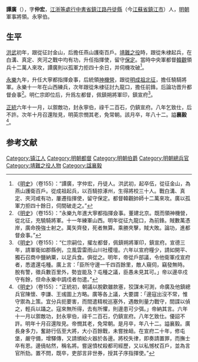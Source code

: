 {{Otheruses|other=名为譚廣的其他人物|譚廣 (正統進士)}}

'''譚廣'''（{{bd|1363年||1444年|catIdx=}}），字'''仲宏'''，[[江浙等處行中書省|江浙等處行中書省]][[鎮江路|鎮江路]][[丹徒縣|丹徒縣]]（今[[江蘇省|江蘇省]][[鎮江市|鎮江市]]）人，[[明朝|明朝]]軍事將領。永寧伯。

== 生平 ==
[[洪武|洪武]]初年，跟從征討金山，后擔任燕山護衛百戶。[[靖難之役|靖難之役]]時，跟從朱棣起兵，在白溝、真定、夾河之戰中均有功，升任指揮使，留守[[保定|保定]]。當時中央軍都督[[韓觀|韓觀]]領兵十二萬人來攻，譚廣則以孤軍力拒四十余日，并伺機攻破<ref>《[[明史|明史]]》（卷155）：“譚廣，字仲宏，丹徒人。洪武初，起卒伍，從征金山，為燕山護衛百戶。從成祖起兵，以百騎掠涿州，生得將校三十人。戰白溝、真定、夾河咸有功，屢遷指揮使，留守保定。都督韓觀帥師十二萬來攻。廣以孤軍力拒四十餘日，伺間破走之。”</ref>。

[[永乐_(明朝)|永樂]]九年，升任大寧都指揮僉事，后統領[[神機營|神機營]]，跟從[[明成祖北征|明成祖北征]]，擔任驍騎將軍。永樂十一年在山西練兵，次年跟從朱棣征討九龍口，擔任前鋒。后論功晋升都督僉事<ref>《[[明史|明史]]》（卷155）：“永樂九年進大寧都指揮僉事。董建北京。既而領神機營，從北征，充驍騎將軍。十一年練軍山西。明年從征九龍口，為前鋒。賊數萬憑岸，廣命挽強士射之。萬矢齊發，死者無算。乘勝夾擊，賊大敗。論功，進都督僉事。”</ref>。明仁宗即位后，升爲左都督，佩鎮朔將軍印，鎮宣府<ref>《[[明史|明史]]》（卷155）：“仁宗嗣位，擢左都督，佩鎮朔將軍印，鎮宣府。宣德三年，請軍衛如郡縣例，立風雲雷雨山川社稷壇。六年以宣府糧少，請如開平、獨石召商中鹽納粟，以足兵食。俱從之。明年，帝從戶部議，令他衛軍戍宣府者，悉遣還屯種。廣上言：「臣所守邊一千四百餘里，敵人窺伺，竊發無時。脫有警，徵兵數百里外，勢豈能及？屯種之議，臣愚未見其可。」帝以邊卒戍守有餘，但命永樂中調戍者勿遣。”</ref>。

[[正统_(年号)|正統]]六年十一月，以禦敵功，封永寧伯，祿千二百石，仍鎮宣府。八年乞致仕，后不許。次年十月召還陛見，明英宗憫其老，免常朝。該月卒，年八十二。謚'''襄毅'''<ref>《[[明史|明史]]》（卷155）：“正統初，朝議以脫歡雖款塞，狡謀未可測，命廣及他鎮總兵官陳懷、李謙、王彧圖上方略。廣等各上議，大要謂：「邊寇出沒不常，惟守禦為上策。宜分兵扼要害，而間遣精稅巡塞外，遇敵則量力戰守，間諜以偵之，輕兵以躡之。寇來無所得，去有所懼，則邊患可少弭。」帝納其言。六年十一月以禦敵功，封永寧伯，祿千二百石，仍鎮宣府。八年乞致仕。優詔不許。明年十月召還陛見。帝憫其老，免常朝。是月卒，年八十二。謚襄毅。廣長身多力，奮跡行伍至大將，大小百餘戰，未嘗挫衄。在宣府二十年，修屯堡，嚴守備，增驛傳，又請頒給火器於各邊。將校失律，即奏請置罪，而撫士卒有恩。邊僥帖然，稱名將。嘗逞憤杖殺都司經歷，又以私憾杖百戶，並為言官所劾。置不問，既卒，吏部言非世券，授其子序指揮使。”</ref>。

==参考文献==
{{wikisource|明史/卷155}}
{{Reflist}}

{{Authority control}}

{{DEFAULTSORT:}}
[[Category:镇江人|Category:镇江人]]
[[Category:明朝都督|Category:明朝都督]]
[[Category:明朝伯爵|Category:明朝伯爵]]
[[Category:明朝總兵官|Category:明朝總兵官]]
[[Category:靖難之役人物|Category:靖難之役人物]]
[[Category:諡襄毅|Category:諡襄毅]]